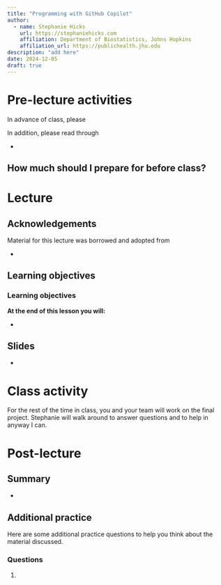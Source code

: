 ```yaml
---
title: "Programming with GitHub Copilot"
author: 
  - name: Stephanie Hicks
    url: https://stephaniehicks.com
    affiliation: Department of Biostatistics, Johns Hopkins
    affiliation_url: https://publichealth.jhu.edu
description: "add here"
date: 2024-12-05
draft: true
---
```



# Pre-lecture activities

::: callout-important

In advance of class, please

:::

In addition, please read through

- 

::: callout-note

## How much should I prepare for before class? 

:::


# Lecture 

## Acknowledgements

Material for this lecture was borrowed and adopted from

- 

## Learning objectives

::: callout-note
### Learning objectives

**At the end of this lesson you will:**

-   
:::



## Slides 

- <add here>

# Class activity 

For the rest of the time in class, you and your team will work on the final project. Stephanie will walk around to answer questions and to help in anyway I can. 


# Post-lecture

## Summary 

- 

## Additional practice

Here are some additional practice questions to help you think about the material discussed.

::: callout-note
### Questions

1. 
:::